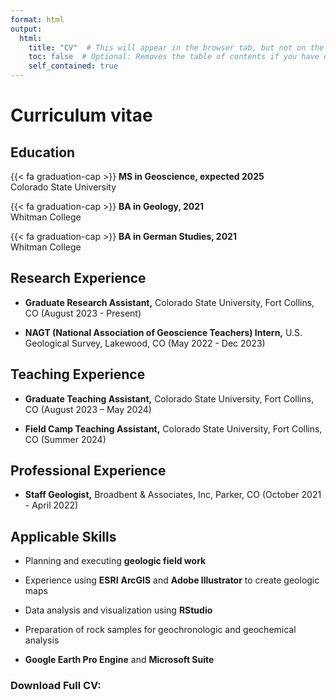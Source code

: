 ```yaml
---
format: html
output:
  html:
    title: "CV"  # This will appear in the browser tab, but not on the page.
    toc: false  # Optional: Removes the table of contents if you have one.
    self_contained: true
---
```


# Curriculum vitae

## Education

{{< fa graduation-cap >}} **MS in Geoscience, expected 2025**\
Colorado State University

{{< fa graduation-cap >}} **BA in Geology, 2021**\
Whitman College

{{< fa graduation-cap >}} **BA in German Studies, 2021**\
Whitman College

## Research Experience

-   **Graduate Research Assistant,** Colorado State University, Fort Collins, CO (August 2023 - Present)

-   **NAGT (National Association of Geoscience Teachers) Intern,** U.S. Geological Survey, Lakewood, CO (May 2022 - Dec 2023)

## Teaching Experience

-   **Graduate Teaching Assistant,** Colorado State University, Fort Collins, CO (August 2023 – May 2024)

-   **Field Camp Teaching Assistant,** Colorado State University, Fort Collins, CO (Summer 2024)

## Professional Experience

-   **Staff Geologist,** Broadbent & Associates, Inc, Parker, CO (October 2021 - April 2022)

## Applicable Skills

-   Planning and executing **geologic field work**

-   Experience using **ESRI** **ArcGIS** and **Adobe Illustrator** to create geologic maps

-   Data analysis and visualization using **RStudio**

-   Preparation of rock samples for geochronologic and geochemical analysis

-   **Google Earth Pro Engine** and **Microsoft Suite**

### Download Full CV: <a href="media/CV M Primus 2.pdf" target="_blank"> <i class="fa fa-file-pdf" style="font-size: 40px; color: $dark-green;"></i> </a>
